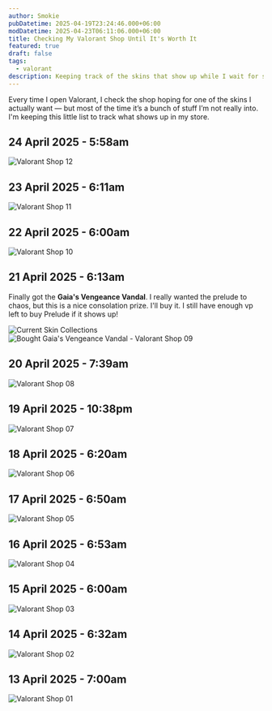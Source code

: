 ```yaml
---
author: Smokie
pubDatetime: 2025-04-19T23:24:46.000+06:00
modDatetime: 2025-04-23T06:11:06.000+06:00
title: Checking My Valorant Shop Until It's Worth It
featured: true
draft: false
tags:
  - valorant
description: Keeping track of the skins that show up while I wait for something actually worth spending on. The skins I want are mostly the Spectrum Classic, Prelude to Chaos Vandal and Neo-Frontier Sheriff.
---
```



Every time I open Valorant, I check the shop hoping for one of the skins I actually want — but most of the time it’s a bunch of stuff I’m not really into. I'm keeping this little list to track what shows up in my store.

## 24 April 2025 - 5:58am

<Image src="pAICUKU.png" alt="Valorant Shop 12" />

## 23 April 2025 - 6:11am

<Image src="Z5URo5n.png" alt="Valorant Shop 11" />

## 22 April 2025 - 6:00am

<Image src="x5oEoeI.png" alt="Valorant Shop 10" />

## 21 April 2025 - 6:13am

Finally got the **Gaia's Vengeance Vandal**. I really wanted the prelude to chaos, but this is a nice consolation prize. I'll buy it. I still have enough vp left to buy Prelude if it shows up!

<Image src="2CHBjYq.png" alt="Current Skin Collections" />
<Image
  src="TyfeKu9.png"
  alt="Bought Gaia's Vengeance Vandal - Valorant Shop 09"
/>

## 20 April 2025 - 7:39am

<Image src="2TpSiKZ.png" alt="Valorant Shop 08" />

## 19 April 2025 - 10:38pm

<Image src="lEQgVBo.png" alt="Valorant Shop 07" />

## 18 April 2025 - 6:20am

<Image src="s4Ngr9f.png" alt="Valorant Shop 06" />

## 17 April 2025 - 6:50am

<Image src="ZLjRYA1.png" alt="Valorant Shop 05" />

## 16 April 2025 - 6:53am

<Image src="VvtYuVW.png" alt="Valorant Shop 04" />

## 15 April 2025 - 6:00am

<Image src="jy2mw4q.png" alt="Valorant Shop 03" />

## 14 April 2025 - 6:32am

<Image src="IVrRVvh.png" alt="Valorant Shop 02" />

## 13 April 2025 - 7:00am

<Image src="YnEiHSL.png" alt="Valorant Shop 01" />
